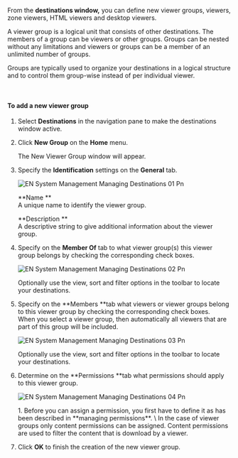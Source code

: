 From the **destinations window,** you can define new viewer groups, viewers, zone viewers, HTML viewers and desktop viewers.

A viewer group is a logical unit that consists of other destinations. The members of a group can be viewers or other groups. Groups can be nested without any limitations and viewers or groups can be a member of an unlimited number of groups.

Groups are typically used to organize your destinations in a logical structure and to control them group-wise instead of per individual viewer.

 

#### To add a new viewer group

1. Select **Destinations** in the navigation pane to make the destinations window active.
2. Click **New Group** on the **Home** menu.

   The New Viewer Group window will appear.
3. Specify the **Identification** settings on the **General** tab.

   ![EN System Management Managing Destinations 01 Pn](/images/digital-signage/windows-applications/system-management/managing-destinations/EN-SystemManagement-Managing-Destinations-01.png)

   **Name **\
   A unique name to identify the viewer group.

   **Description **\
   A descriptive string to give additional information about the viewer group.
4. Specify on the **Member Of** tab to what viewer group(s) this viewer group belongs by checking the corresponding check boxes.

   ![EN System Management Managing Destinations 02 Pn](/images/digital-signage/windows-applications/system-management/managing-destinations/EN-SystemManagement-Managing-Destinations-02.png)

   Optionally use the view, sort and filter options in the toolbar to locate your destinations.
5. Specify on the **Members **tab what viewers or viewer groups belong to this viewer group by checking the corresponding check boxes. \
   When you select a viewer group, then automatically all viewers that are part of this group will be included.

   ![EN System Management Managing Destinations 03 Pn](/images/digital-signage/windows-applications/system-management/managing-destinations/EN-SystemManagement-Managing-Destinations-03.png)

   Optionally use the view, sort and filter options in the toolbar to locate your destinations.
6. Determine on the **Permissions **tab what permissions should apply to this viewer group.

   ![EN System Management Managing Destinations 04 Pn](/images/digital-signage/windows-applications/system-management/managing-destinations/EN-SystemManagement-Managing-Destinations-04.png)

   <Note>
     1. Before you can assign a permission, you first have to define it as has been described in **managing permissions**. \
        In the case of viewer groups only content permissions can be assigned. Content permissions are used to filter the content that is download by a viewer.
   </Note>
7. Click **OK** to finish the creation of the new viewer group.